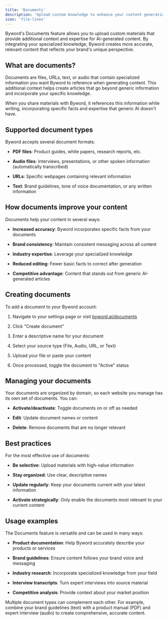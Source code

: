 ```yaml
---
title: 'Documents'
description: 'Upload custom knowledge to enhance your content generation'
icon: 'file-lines'
---
```


Byword's Documents feature allows you to upload custom materials that provide additional context and expertise for AI-generated content. By integrating your specialized knowledge, Byword creates more accurate, relevant content that reflects your brand's unique perspective.

## What are documents?

Documents are files, URLs, text, or audio that contain specialized information you want Byword to reference when generating content. This additional context helps create articles that go beyond generic information and incorporate your specific knowledge.

<Info>
  When you share materials with Byword, it references this information while writing, incorporating specific facts and expertise that generic AI doesn't have.
</Info>

## Supported document types

Byword accepts several document formats:

* **PDF files**: Product guides, white papers, research reports, etc.

* **Audio files**: Interviews, presentations, or other spoken information (automatically transcribed)

* **URLs**: Specific webpages containing relevant information

* **Text**: Brand guidelines, tone of voice documentation, or any written information

## How documents improve your content

Documents help your content in several ways:

* **Increased accuracy**: Byword incorporates specific facts from your documents

* **Brand consistency**: Maintain consistent messaging across all content

* **Industry expertise**: Leverage your specialized knowledge

* **Reduced editing**: Fewer basic facts to correct after generation

* **Competitive advantage**: Content that stands out from generic AI-generated articles

## Creating documents

To add a document to your Byword account:

1. Navigate to your settings page or visit [byword.ai/documents](https://byword.ai/documents)

2. Click "Create document"

3. Enter a descriptive name for your document

4. Select your source type (File, Audio, URL, or Text)

5. Upload your file or paste your content

6. Once processed, toggle the document to "Active" status

## Managing your documents

Your documents are organized by domain, so each website you manage has its own set of documents. You can:

* **Activate/deactivate**: Toggle documents on or off as needed

* **Edit**: Update document names or content

* **Delete**: Remove documents that are no longer relevant

## Best practices

For the most effective use of documents:

* **Be selective**: Upload materials with high-value information

* **Stay organized**: Use clear, descriptive names

* **Update regularly**: Keep your documents current with your latest information

* **Activate strategically**: Only enable the documents most relevant to your current content

## Usage examples

The Documents feature is versatile and can be used in many ways:

* **Product documentation**: Help Byword accurately describe your products or services

* **Brand guidelines**: Ensure content follows your brand voice and messaging

* **Industry research**: Incorporate specialized knowledge from your field

* **Interview transcripts**: Turn expert interviews into source material

* **Competitive analysis**: Provide context about your market position

<Tip>
  Multiple document types can complement each other. For example, combine your brand guidelines (text) with a product manual (PDF) and expert interview (audio) to create comprehensive, accurate content.
</Tip>